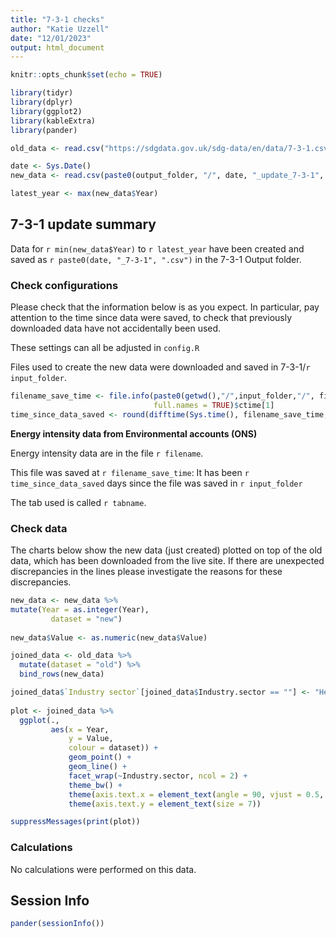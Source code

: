 ```yaml
---
title: "7-3-1 checks"
author: "Katie Uzzell"
date: "12/01/2023"
output: html_document
---
```


```r
knitr::opts_chunk$set(echo = TRUE)
```

```r
library(tidyr)
library(dplyr)
library(ggplot2)
library(kableExtra)
library(pander)
```

```r

old_data <- read.csv("https://sdgdata.gov.uk/sdg-data/en/data/7-3-1.csv")

date <- Sys.Date()
new_data <- read.csv(paste0(output_folder, "/", date, "_update_7-3-1", ".csv"))

latest_year <- max(new_data$Year)

```

## 7-3-1 update summary

Data for `r min(new_data$Year)` to `r latest_year` have been created and 
saved as `r paste0(date, "_7-3-1", ".csv")` in the 7-3-1 Output folder.  
    
### Check configurations
Please check that the information below is as you expect. In particular, pay 
attention to the time since data were saved, to check that previously 
downloaded data have not accidentally been used.
    
These settings can all be adjusted in `config.R`
    
Files used to create the new data were downloaded and saved in 
7-3-1/`r input_folder`.  
  
```r
filename_save_time <- file.info(paste0(getwd(),"/",input_folder,"/", filename), 
                                full.names = TRUE)$ctime[1]
time_since_data_saved <- round(difftime(Sys.time(), filename_save_time, units = "days"), 2)

```

**Energy intensity data from Environmental accounts (ONS)**  

Energy intensity data are in the file `r filename`.   

This file was saved at `r filename_save_time`: It has been 
`r time_since_data_saved` days since the file was saved in 
`r input_folder`  

The tab used is called
`r tabname`. 


### Check data
The charts below show the new data (just created) plotted on top of the old data,
which has been downloaded from the live site. If there are unexpected 
discrepancies in the lines please investigate the reasons for these discrepancies.
    
```r
new_data <- new_data %>%
mutate(Year = as.integer(Year),
         dataset = "new")
         
new_data$Value <- as.numeric(new_data$Value)

joined_data <- old_data %>%
  mutate(dataset = "old") %>%
  bind_rows(new_data)

joined_data$`Industry sector`[joined_data$Industry.sector == ""] <- "Headline"
 
plot <- joined_data %>%
  ggplot(.,
         aes(x = Year,
             y = Value,
             colour = dataset)) +
             geom_point() +
             geom_line() +
             facet_wrap(~Industry.sector, ncol = 2) +
             theme_bw() +
             theme(axis.text.x = element_text(angle = 90, vjust = 0.5, size = 7)) +
             theme(axis.text.y = element_text(size = 7))

```


```r
suppressMessages(print(plot))
```

### Calculations

No calculations were performed on this data.

## Session Info
```r
pander(sessionInfo())
```

